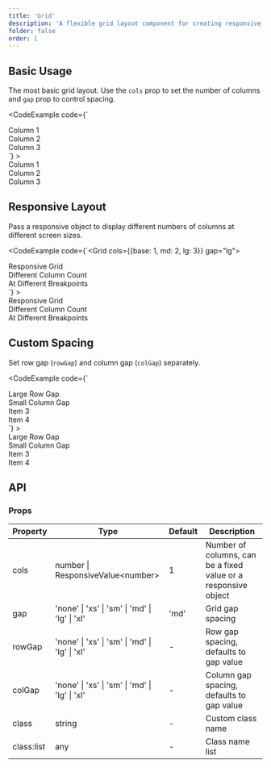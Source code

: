 ```yaml
---
title: 'Grid'
description: 'A flexible grid layout component for creating responsive multi-column layouts'
folder: false
order: 1
---
```



## Basic Usage

The most basic grid layout. Use the `cols` prop to set the number of columns and `gap` prop to control spacing.

<CodeExample
  code={`<Grid cols={3} gap="md">
  <div class="cosy:bg-base-200 cosy:p-4">Column 1</div>
  <div class="cosy:bg-base-200 cosy:p-4">Column 2</div>
  <div class="cosy:bg-base-200 cosy:p-4">Column 3</div>
</Grid>`}
>
  <Grid cols={3} gap="md">
    <div class="cosy:bg-base-200 cosy:p-4">Column 1</div>
    <div class="cosy:bg-base-200 cosy:p-4">Column 2</div>
    <div class="cosy:bg-base-200 cosy:p-4">Column 3</div>
  </Grid>
</CodeExample>

## Responsive Layout

Pass a responsive object to display different numbers of columns at different screen sizes.

<CodeExample
  code={`<Grid cols={{base: 1, md: 2, lg: 3}} gap="lg">
  <div class="cosy:bg-base-200 cosy:p-4">Responsive Grid</div>
  <div class="cosy:bg-base-200 cosy:p-4">Different Column Count</div>
  <div class="cosy:bg-base-200 cosy:p-4">At Different Breakpoints</div>
</Grid>`}
>
  <Grid cols={{base: 1, md: 2, lg: 3}} gap="lg">
    <div class="cosy:bg-base-200 cosy:p-4">Responsive Grid</div>
    <div class="cosy:bg-base-200 cosy:p-4">Different Column Count</div>
    <div class="cosy:bg-base-200 cosy:p-4">At Different Breakpoints</div>
  </Grid>
</CodeExample>

## Custom Spacing

Set row gap (`rowGap`) and column gap (`colGap`) separately.

<CodeExample
  code={`<Grid cols={2} rowGap="lg" colGap="sm">
  <div class="cosy:bg-base-200 cosy:p-4">Large Row Gap</div>
  <div class="cosy:bg-base-200 cosy:p-4">Small Column Gap</div>
  <div class="cosy:bg-base-200 cosy:p-4">Item 3</div>
  <div class="cosy:bg-base-200 cosy:p-4">Item 4</div>
</Grid>`}
>
  <Grid cols={2} rowGap="lg" colGap="sm">
    <div class="cosy:bg-base-200 cosy:p-4">Large Row Gap</div>
    <div class="cosy:bg-base-200 cosy:p-4">Small Column Gap</div>
    <div class="cosy:bg-base-200 cosy:p-4">Item 3</div>
    <div class="cosy:bg-base-200 cosy:p-4">Item 4</div>
  </Grid>
</CodeExample>

## API

### Props

| Property | Type | Default | Description |
| --- | --- | --- | --- |
| cols | number \| ResponsiveValue\<number\> | 1 | Number of columns, can be a fixed value or a responsive object |
| gap | 'none' \| 'xs' \| 'sm' \| 'md' \| 'lg' \| 'xl' | 'md' | Grid gap spacing |
| rowGap | 'none' \| 'xs' \| 'sm' \| 'md' \| 'lg' \| 'xl' | - | Row gap spacing, defaults to gap value |
| colGap | 'none' \| 'xs' \| 'sm' \| 'md' \| 'lg' \| 'xl' | - | Column gap spacing, defaults to gap value |
| class | string | - | Custom class name |
| class:list | any | - | Class name list |
